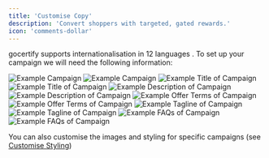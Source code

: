 ```yaml
---
title: 'Customise Copy'
description: 'Convert shoppers with targeted, gated rewards.'
icon: 'comments-dollar'
---
```


gocertify supports internationalisation in <Tooltip tip="English, German, Danish, Dutch, Italian, French, Swedish, Japanese, Korean, Spanish, Portuguese, Chinese"> 12 languages </Tooltip>. To set up your campaign we will need the following information:

<Frame>
<img
    className="block dark:hidden"
    src="/images/campaignImage.png"
    alt="Example Campaign"
    />
    <img
    className="hidden dark:block"
    src="/images/campaignImage.png"
    alt="Example Campaign"
/>
</Frame>

<AccordionGroup>
<Accordion title="Title">
<Frame caption = "Primary CTA for your campaign">
<img
    className="block dark:hidden"
    src="/images/campaignTitle.png"
    alt="Example Title of Campaign"
    />
    <img
    className="hidden dark:block"
    src="/images/campaignTitle.png"
    alt="Example Title of Campaign"
/>
</Frame>
</Accordion>

<Accordion title="Description">
<Frame caption = "Detailed description of your campaign">
<img
    className="block dark:hidden"
    src="/images/campaignDescription.png"
    alt="Example Description of Campaign"
    />
    <img
    className="hidden dark:block"
    src="/images/campaignDescription.png"
    alt="Example Description of Campaign"
/>
</Frame>
</Accordion>

<Accordion title="Offer Terms">
<Frame caption = "Redemtion criteria for your campaign">
<img
    className="block dark:hidden"
    src="/images/campaignOfferTerms.png"
    alt="Example Offer Terms of Campaign"
    />
    <img
    className="hidden dark:block"
    src="/images/campaignOfferTerms.png"
    alt="Example Offer Terms of Campaign"
/>
</Frame>
</Accordion>

<Accordion title="Tagline">
<Frame caption = "Target group for your campaign (or 'Deal' if open to all)">
<img
    className="block dark:hidden"
    src="/images/campaignTag.png"
    alt="Example Tagline of Campaign"
    />
    <img
    className="hidden dark:block"
    src="/images/campaignTag.png"
    alt="Example Tagline of Campaign"
/>
</Frame>
</Accordion>

<Accordion title="FAQs">
<Frame caption = "Common questions about your campaign">
<img
    className="block dark:hidden"
    src="/images/campaignFAQs.png"
    alt="Example FAQs of Campaign"
    />
    <img
    className="hidden dark:block"
    src="/images/campaignFAQs.png"
    alt="Example FAQs of Campaign"
/>
</Frame>
</Accordion>

</AccordionGroup>

You can also customise the images and styling for specific campaigns (see [Customise Styling](/documentationSections/0_gettingStarted/customiseBranding))
